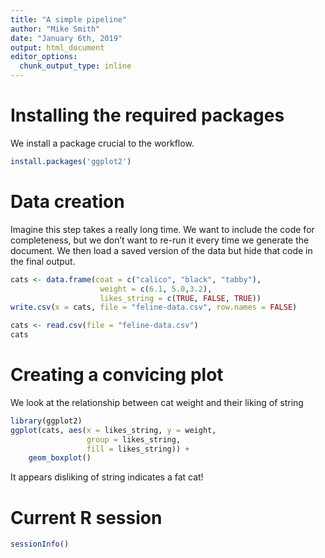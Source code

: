 ```yaml
---
title: "A simple pipeline"
author: "Mike Smith"
date: "January 6th, 2019"
output: html_document
editor_options: 
  chunk_output_type: inline
---
```


# Installing the required packages

We install a package crucial to the workflow.  

<!-- We don't run it every time as its already installed on my computer -->

```r
install.packages('ggplot2')
```

# Data creation

Imagine this step takes a really long time.  We want to include the code for completeness, but we don't want to re-run it every time we generate the document.  We then load a saved version of the data but hide that code in the final output.

```r
cats <- data.frame(coat = c("calico", "black", "tabby"), 
                    weight = c(6.1, 5.0,3.2), 
                    likes_string = c(TRUE, FALSE, TRUE))
write.csv(x = cats, file = "feline-data.csv", row.names = FALSE)
```

```r
cats <- read.csv(file = "feline-data.csv")
cats
```

# Creating a convicing plot

We look at the relationship between cat weight and their liking of string

```r
library(ggplot2)
ggplot(cats, aes(x = likes_string, y = weight, 
                 group = likes_string,
                 fill = likes_string)) + 
    geom_boxplot()
```

It appears disliking of string indicates a fat cat!

# Current R session

```r
sessionInfo()
```